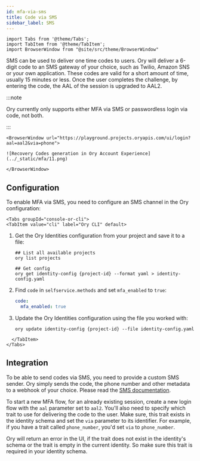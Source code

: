 ```yaml
---
id: mfa-via-sms
title: Code via SMS
sidebar_label: SMS
---
```


```mdx-code-block
import Tabs from '@theme/Tabs';
import TabItem from '@theme/TabItem';
import BrowserWindow from "@site/src/theme/BrowserWindow"
```

SMS can be used to deliver one time codes to users. Ory will deliver a 6-digit code to an SMS gateway of your choice, such as
Twilio, Amazon SNS or your own application. These codes are valid for a short amount of time, usually 15 minutes or less. Once the
user completes the challenge, by entering the code, the AAL of the session is upgraded to AAL2.

:::note

Ory currently only supports either MFA via SMS or passwordless login via code, not both.

:::

```mdx-code-block
<BrowserWindow url="https://playground.projects.oryapis.com/ui/login?aal=aal2&via=phone">

![Recovery Codes generation in Ory Account Experience](../_static/mfa/11.png)

</BrowserWindow>
```

## Configuration

To enable MFA via SMS, you need to configure an SMS channel in the Ory configuration:

```mdx-code-block
<Tabs groupId="console-or-cli">
<TabItem value="cli" label="Ory CLI" default>
```

1. Get the Ory Identities configuration from your project and save it to a file:

   ```shell
   ## List all available projects
   ory list projects

   ## Get config
   ory get identity-config {project-id} --format yaml > identity-config.yaml
   ```

2. Find `code` in `selfservice.methods` and set `mfa_enabled` to `true`:

   ```yaml title="identity-config.yaml"
   code:
     mfa_enabled: true
   ```

3. Update the Ory Identities configuration using the file you worked with:

   ```shell
   ory update identity-config {project-id} --file identity-config.yaml
   ```

```mdx-code-block
  </TabItem>
</Tabs>
```

## Integration

To be able to send codes via SMS, you need to provide a custom SMS sender. Ory simply sends the code, the phone number and other
metadata to a webhook of your choice. Please read the [SMS documentation](../emails-sms/10_sending-sms.mdx).

To start a new MFA flow, for an already existing session, create a new login flow with the `aal` parameter set to `aal2`. You'll
also need to specify which trait to use for delivering the code to the user. Make sure, this trait exists in the identity schema
and set the `via` parameter to its identifier. For example, if you have a trait called `phone_number`, you'd set `via` to
`phone_number`.

Ory will return an error in the UI, if the trait does not exist in the identity's schema or the trait is empty in the current
identity. So make sure this trait is required in your identity schema.
